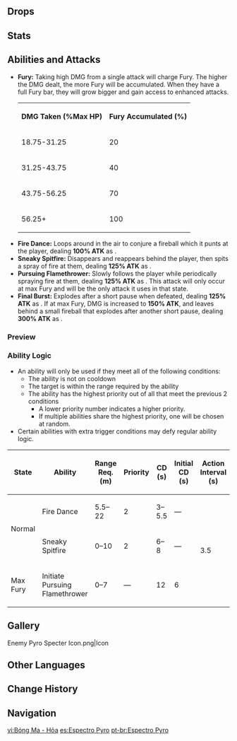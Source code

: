 {{Enemy Infobox
|image    = Enemy Pyro Specter.png
|type     = Common Enemies
|element  = Pyro
|family   = Elemental Lifeforms
|group    = Specters
|location = [[Enkanomiya]], [[Inazuma]]
|ability1 = Fury
}}
{{Description|A monster born from highly-concentrated Pyro elements that can float in the air.<br />There was once an [[Sumeru Akademiya|Akademiya]] student who conducted research into their behavior. He believed that Specters were a form of [[Crystalfly]]; since they both had powers of flight and both were birthed in areas saturated with elemental energy. He has not graduated yet.}}
{{Enemy Intro}}

==Drops==
{{Drops|Specters}}

==Stats==
{{Enemy Stats
|pyro_res  = Immune
|hp_ratio  = 1.6
|hp_type   = 2
|atk_ratio = 1.4
|atk_type  = 2
}}

==Abilities and Attacks==
*'''Fury:''' Taking high DMG from a single attack will charge Fury. The higher the DMG dealt, the more Fury will be accumulated. When they have a full Fury bar, they will grow bigger and gain access to enhanced attacks.<table class="fandom-table"><tr><th>DMG Taken (%Max HP)</th><th>Fury Accumulated (%)</th></tr><tr><td>18.75-31.25</td><td>20</td></tr><tr><td>31.25-43.75</td><td>40</td></tr><tr><td>43.75-56.25</td><td>70</td></tr><tr><td>56.25+</td><td>100</td></tr></table>
*'''Fire Dance:''' Loops around in the air to conjure a fireball which it punts at the player, dealing '''100% ATK''' as {{Color|Pyro DMG}}.
*'''Sneaky Spitfire:''' Disappears and reappears behind the player, then spits a spray of fire at them, dealing '''125% ATK''' as {{Color|AoE Pyro DMG}}.
*'''Pursuing Flamethrower:''' Slowly follows the player while periodically spraying fire at them, dealing '''125% ATK''' as {{Color|AoE Pyro DMG}}. This attack will only occur at max Fury and will be the only attack it uses in that state.
*'''Final Burst:''' Explodes after a short pause when defeated, dealing '''125% ATK''' as {{Color|AoE Pyro DMG}}. If at max Fury, DMG is increased to '''150% ATK''', and leaves behind a small fireball that explodes after another short pause, dealing '''300% ATK''' as {{Color|AoE Pyro DMG}}.

===Preview===
{{Preview
|size=185px
|file1    = Pyro Specter Fire Dance
|caption1 = Fire Dance

|file2    = Pyro Specter Sneaky Spitfire
|caption2 = Sneaky Spitfire

|file3    = Pyro Specter Following Flamethrower
|caption3 = Pursuing Flamethrower

|file4    = Pyro Specter Final Burst
|caption4 = Final Burst

|file5    = Pyro Specter Final Burst Fury
|caption5 = Final Burst (Max Fury)
}}

===Ability Logic===
{{See also|Cooldown#Enemy Cooldowns}}
* An ability will only be used if they meet all of the following conditions:
** The ability is not on cooldown
** The target is within the range required by the ability
** The ability has the highest priority out of all that meet the previous 2 conditions
*** A lower priority number indicates a higher priority.
*** If multiple abilities share the highest priority, one will be chosen at random.
* Certain abilities with extra trigger conditions may defy regular ability logic.

{| class="wikitable"
! State !! Ability !! Range Req. (m) !! Priority !! CD (s) !! Initial CD (s) !! Action Interval (s)
|-
| rowspan="2" | Normal || Fire Dance || 5.5–22 || 2 || 3–5.5 || &mdash; || rowspan="3" | 3.5
|-
| Sneaky Spitfire || 0–10 || 2 || 6–8 || &mdash;
|-
| Max Fury || Initiate Pursuing Flamethrower || 0–7 || &mdash; || 12 || 6
|}

==Gallery==
<gallery hideaddbutton="true" captionalign="center">
Enemy Pyro Specter Icon.png|Icon
</gallery>

==Other Languages==
{{Other Languages
|en      = Pyro Specter
|zhs     = 火飘浮灵
|zhs_rm  = Huǒ Piāofú-líng
|zht     = 火飄浮靈
|zht_rm  = Huǒ Piāofú-líng
|zh_tl   = {{Lex|Pyro|zh}} {{Lex|Specter|zh}}
|ja      = 炎フライム
|ja_rm   = Honoo Furaimu{{Assumed}}
|ja_tl   = {{Lex|Pyro|ja}} {{Lex|Specter|ja}}
|ko      = 떠도는 불의 {{tt|정령|精靈}}
|ko_rm   = Tteodoneun Bul-ui Jeongryeong
|ko_tl   = {{Lex|Pyro|ko}} {{Lex|Specter|ko}}
|es      = Espectro Pyro
|es_tl   = Pyro Specter
|fr      = Spectre Pyro
|fr_tl   = Pyro Specter
|ru      = Пиро призрак
|ru_tl   = Pyro Specter
|th      = Pyro Specter
|vi      = Bóng Ma - Hỏa
|vi_tl   = Specter - {{Lex|Pyro|vi}}
|de      = Pyro-Gespenst
|de_tl   = Pyro Specter
|id      = Pyro Specter
|pt      = Espectro Pyro
|pt_tl   = Pyro Specter
}}

==Change History==
{{Change History|2.4}}

==Navigation==
{{Enemy Navbox|Common}}

[[vi:Bóng Ma - Hỏa]]
[[es:Espectro Pyro]]
[[pt-br:Espectro Pyro]]